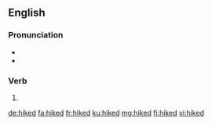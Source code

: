 ==English==

===Pronunciation===
* {{IPA|/haɪkt/|lang=en}}
* {{rhymes|aɪkt|lang=en}}

===Verb===
{{head|en|verb form}}

# {{en-past of|hike}}

[[de:hiked]]
[[fa:hiked]]
[[fr:hiked]]
[[ku:hiked]]
[[mg:hiked]]
[[fi:hiked]]
[[vi:hiked]]